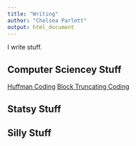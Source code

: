 ```yaml
---
title: "Writing"
author: "Chelsea Parlett"
output: html_document
---
```

I write stuff.

## Computer Sciencey Stuff
[Huffman Coding](Huffman.html)
[Block Truncating Coding](BTC.html)

## Statsy Stuff

## Silly Stuff
